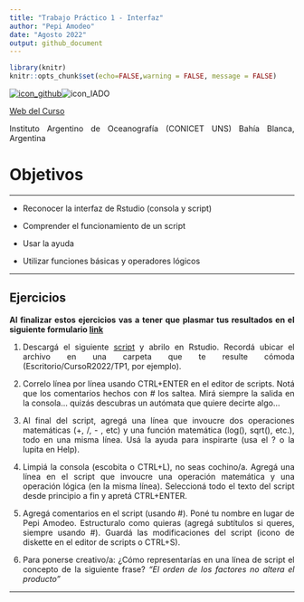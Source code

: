 ```yaml
---
title: "Trabajo Práctico 1 - Interfaz"
author: "Pepi Amodeo"
date: "Agosto 2022"
output: github_document
---
```

<!--SETUP-->

<style> body {text-align: justify} </style>

```r
library(knitr)
knitr::opts_chunk$set(echo=FALSE,warning = FALSE, message = FALSE)
```

<!--SOCIAL LINKS-->

[![icon_github](./img/icon_github.png)](https://github.com/pepiamodeo)![icon_IADO](./img/logo_iado_2019_negro.png)

[Web del Curso](https://pepiamodeo.github.io/cursotallerIADO/)

Instituto Argentino de Oceanografía (CONICET UNS)
Bahía Blanca, Argentina

# Objetivos
<!--Obejtivos-->

::: {.fullwidth}
****

<!--de qué va? que se hace en este tutorial? para quien está dirigido? objetivo-->
<!--3-4 líneas 50-80 palabras-->

* Reconocer la interfaz de Rstudio (consola y script)

* Comprender el funcionamiento de un script

* Usar la ayuda

* Utilizar funciones básicas y operadores lógicos

****
:::

## Ejercicios

__Al finalizar estos ejercicios vas a tener que plasmar tus resultados en el siguiente formulario [link](https://forms.gle/FGYMaaPeP3s8k7Um6)__

1) Descargá el siguiente [script](https://pepiamodeo.github.io/cursotallerIADO/TPs/scripts/TP1_ejercicio.R) y abrilo en Rstudio. Recordá ubicar el archivo en una carpeta que te resulte cómoda (Escritorio/CursoR2022/TP1, por ejemplo). 

2) Correlo línea por línea usando CTRL+ENTER en el editor de scripts. Notá que los comentarios hechos con # los saltea. Mirá siempre la salida en la consola... quizás descubras un autómata que quiere decirte algo...

3) Al final del script, agregá una línea que invoucre dos operaciones matemáticas (+, /, - , etc) y una función matemática (log(), sqrt(), etc.), todo en una misma línea. Usá la ayuda para inspirarte (usa el ? o la lupita en Help).

4) Limpiá la consola (escobita o CTRL+L), no seas cochino/a. Agregá una línea en el script que invoucre una operación matemática y una operación lógica (en la misma línea). Seleccioná todo el texto del script desde principio a fin y apretá CTRL+ENTER.

5) Agregá comentarios en el script (usando #). Poné tu nombre en lugar de Pepi Amodeo. Estructuralo como quieras (agregá subtítulos si queres, siempre usando #). Guardá las modificaciones del script (icono de diskette en el editor de scripts o CTRL+S).

6) Para ponerse creativo/a: ¿Cómo representarías en una línea de script el concepto de la siguiente frase? *"El orden de los factores no altera el producto"*

****

<!---
# TP2


3) En cada paso, lee e interpretá los comentarios que hay en el script y la salida de la consola, ¿obtuviste algun error?

4) Para qué sirve la función fortunate()

## Ejercicio 2

1) Instalá el paquete *cowsay*

2) Creá un script (new file / R script) con dos líneas:
 línea 1. Cargá la librería *cowsay*, que acabás de instalar
 línea 2. Corré la función cowsay()

3) ¿Qué obtenés en la consola al correr la línea 2? (copiar y pegar desde la consola en el formulario) ¿Difiere del que obtienen tus colegas? ¿Por qué? Buscá en la ayuda de la función cowsay()

4) Agregá el argumento _by="random"_ en la función ¿Para qué sirve? Agregá una línea usando la función cowsay(by=...), usando en by lo que vos quieras... según lo que viste en la ayuda

3) Agregar comentarios en el script que te sirvan para entender qué está haciendo en cada una de las líneas. Agregar subtítulos si te parece necesario.

## Ejercicio 3

Volcá los resultados de este práctico en el formulario [link]()
--->